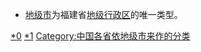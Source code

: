 * [[地级市|地级市]]为福建省[[地级行政区|地级行政区]]的唯一类型。

[[Category:福建地级市|*0]]
[[Category:福建主题页面|*1]]
[[Category:中国各省依地级市来作的分类|Category:中国各省依地级市来作的分类]]